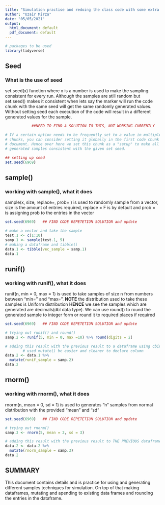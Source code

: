 ```yaml
---
title: "Simulation practise and redoing the class code with some extra stuff"
author: "Uzair Mirza"
date: "05/05/2021"
output:
  html_document: default
  pdf_document: default
---
```



```r
# packages to be used
library(tidyverse)
```


## Seed
### What is the use of seed
set.seed(x) function where x is a number is used to make the sampling consistent for every run.
Although the samples are still random but set.seed() makes it consistent when lets say the marker will run the code chunk with the same seed will get the same randomly generated values. Without setting seed each execution of the code will result in a different generated values for the sample. 
```r
            ##NEED TO FIND A SOLUTION TO THIS, NOT WORKING CURRENTLY

# If a certain option needs to be frequently set to a value in multiple code 
# chunks, you can consider setting it globally in the first code chunk of your 
# document. Hence over here we set this chunk as a "setup" to make all the to be 
# generated samples consistent with the given set seed.

## setting up seed
set.seed(6969)
```

## sample()
### working with sample(), what it does
sample(x, size, replace=, prob= ) is used to randomly sample from a vector, size is the amount of entries required, replace = F is by default and prob = is assigning prob to the entries in the vector
```r
set.seed(6969)   ## FIND CODE REPETETION SOLUTION and update

# make a vector and take the sample
test.1 <- c(1:10)
samp.1 <- sample(test.1, 5)
# making a dataframe and tibble()
data.1 <- tibble(vec_sample = samp.1)
data.1
```

## runif()
### working with runif(), what it does
runif(n, min = 0, max = 1) is used to take samples of size n from numbers between "min=" and "max=". **NOTE** the distribution used to take these samples is Uniform distribution **HENCE** we see the samples which are generated are decimals(dbl data type). We can use round() to round the generated sample to integer form or round it to required places if required
```r
set.seed(6969)   ## FIND CODE REPETETION SOLUTION and update

# trying out runif() and round()
samp.2 <- runif(5, min = 0, max =10) %>% round(digits = 2)

# adding this result with the previous result to a dataframe using cbind() OR mutate()
        # used mutate() bc easier and cleaner to declare column
data.2 <- data.1 %>% 
  mutate(runif_sample = samp.2)
data.2
```

## rnorm()
### working with rnorm(), what it does
rnorm(n, mean = 0, sd = 1) is used to generates "n" samples from normal distribution with the provided "mean" and "sd"
```r
set.seed(6969)   ## FIND CODE REPETETION SOLUTION and update

# trying out rnorm()
samp.3 <- rnorm(5, mean = 2, sd = 3)

# adding this result with the previous result to THE PREVIOUS dataframe
data.2 <- data.2 %>%
  mutate(rnorm_sample = samp.3)
data.2
```
## SUMMARY
This document contains details and is practice for using and generating different samples techniques for simulation. On top of that making dataframes, mutating and apending to existing data frames and rounding the entries in the dataframe.